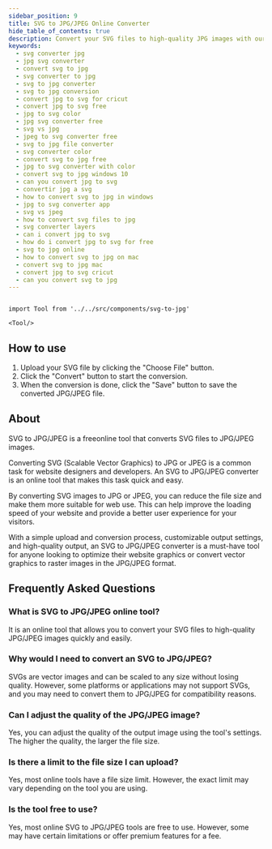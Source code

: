 ```yaml
---
sidebar_position: 9
title: SVG to JPG/JPEG Online Converter
hide_table_of_contents: true
description: Convert your SVG files to high-quality JPG images with our easy-to-use online tool. Compress the file size without sacrificing image quality.
keywords:
  - svg converter jpg
  - jpg svg converter
  - convert svg to jpg
  - svg converter to jpg
  - svg to jpg converter
  - svg to jpg conversion
  - convert jpg to svg for cricut
  - convert jpg to svg free
  - jpg to svg color
  - jpg svg converter free
  - svg vs jpg
  - jpeg to svg converter free
  - svg to jpg file converter
  - svg converter color
  - convert svg to jpg free
  - jpg to svg converter with color
  - convert svg to jpg windows 10
  - can you convert jpg to svg
  - convertir jpg a svg
  - how to convert svg to jpg in windows
  - jpg to svg converter app
  - svg vs jpeg
  - how to convert svg files to jpg
  - svg converter layers
  - can i convert jpg to svg
  - how do i convert jpg to svg for free
  - svg to jpg online
  - how to convert svg to jpg on mac
  - convert svg to jpg mac
  - convert jpg to svg cricut
  - can you convert svg to jpg
---
```


```mdx-code-block

import Tool from '../../src/components/svg-to-jpg'

<Tool/>

```

<h2 style={{ color: "#17c964" }}>How to use</h2>

1. Upload your SVG file by clicking the "Choose File" button.
2. Click the "Convert" button to start the conversion.
3. When the conversion is done, click the "Save" button to save the converted JPG/JPEG file.

<h2 style={{ color: "#ff4ecd" }}>About</h2>

SVG to JPG/JPEG is a freeonline tool that converts SVG files to JPG/JPEG images.

Converting SVG (Scalable Vector Graphics) to JPG or JPEG is a common task for website designers and developers. An SVG to JPG/JPEG converter is an online tool that makes this task quick and easy.

By converting SVG images to JPG or JPEG, you can reduce the file size and make them more suitable for web use. This can help improve the loading speed of your website and provide a better user experience for your visitors.

With a simple upload and conversion process, customizable output settings, and high-quality output, an SVG to JPG/JPEG converter is a must-have tool for anyone looking to optimize their website graphics or convert vector graphics to raster images in the JPG/JPEG format.

<h2 style={{ color: "#f5a524" }}>Frequently Asked Questions</h2>

### What is SVG to JPG/JPEG online tool?

It is an online tool that allows you to convert your SVG files to high-quality JPG/JPEG images quickly and easily.

### Why would I need to convert an SVG to JPG/JPEG?

SVGs are vector images and can be scaled to any size without losing quality. However, some platforms or applications may not support SVGs, and you may need to convert them to JPG/JPEG for compatibility reasons.

### Can I adjust the quality of the JPG/JPEG image?

Yes, you can adjust the quality of the output image using the tool's settings. The higher the quality, the larger the file size.

### Is there a limit to the file size I can upload?

Yes, most online tools have a file size limit. However, the exact limit may vary depending on the tool you are using.

### Is the tool free to use?

Yes, most online SVG to JPG/JPEG tools are free to use. However, some may have certain limitations or offer premium features for a fee.
